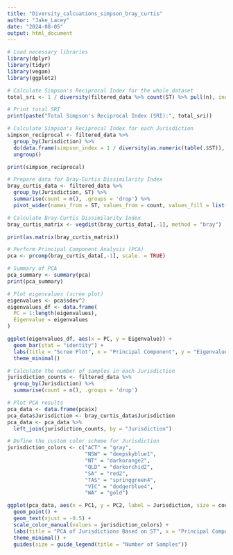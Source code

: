 ```yaml
---
title: "Diversity_calcuations_simpson_bray_curtis"
author: "Jake_Lacey"
date: "2024-08-05"
output: html_document
---
```


```r

# Load necessary libraries
library(dplyr)
library(tidyr)
library(vegan)
library(ggplot2)

# Calculate Simpson's Reciprocal Index for the whole dataset
total_sri <- 1 / diversity(filtered_data %>% count(ST) %>% pull(n), index = "simpson")

# Print total SRI
print(paste("Total Simpson's Reciprocal Index (SRI):", total_sri))

# Calculate Simpson's Reciprocal Index for each Jurisdiction
simpson_reciprocal <- filtered_data %>%
  group_by(Jurisdiction) %>%
  do(data.frame(simpson_index = 1 / diversity(as.numeric(table(.$ST)), index = "simpson"))) %>%
  ungroup()

print(simpson_reciprocal)

# Prepare data for Bray-Curtis Dissimilarity Index
bray_curtis_data <- filtered_data %>%
  group_by(Jurisdiction, ST) %>%
  summarise(count = n(), .groups = 'drop') %>%
  pivot_wider(names_from = ST, values_from = count, values_fill = list(count = 0))

# Calculate Bray-Curtis Dissimilarity Index
bray_curtis_matrix <- vegdist(bray_curtis_data[,-1], method = "bray")

print(as.matrix(bray_curtis_matrix))

# Perform Principal Component Analysis (PCA)
pca <- prcomp(bray_curtis_data[,-1], scale. = TRUE)

# Summary of PCA
pca_summary <- summary(pca)
print(pca_summary)

# Plot eigenvalues (scree plot)
eigenvalues <- pca$sdev^2
eigenvalues_df <- data.frame(
  PC = 1:length(eigenvalues),
  Eigenvalue = eigenvalues
)

ggplot(eigenvalues_df, aes(x = PC, y = Eigenvalue)) +
  geom_bar(stat = "identity") +
  labs(title = "Scree Plot", x = "Principal Component", y = "Eigenvalue") +
  theme_minimal()

# Calculate the number of samples in each Jurisdiction
jurisdiction_counts <- filtered_data %>%
  group_by(Jurisdiction) %>%
  summarise(count = n(), .groups = 'drop')

# Plot PCA results
pca_data <- data.frame(pca$x)
pca_data$Jurisdiction <- bray_curtis_data$Jurisdiction
pca_data <- pca_data %>%
  left_join(jurisdiction_counts, by = "Jurisdiction")

# Define the custom color scheme for Jurisdiction
jurisdiction_colors <- c("ACT" = "gray",    
                         "NSW" = "deepskyblue1",     
                         "NT" = "darkorange2",
                         "QLD" = "darkorchid2",
                         "SA" = "red2",
                         "TAS" = "springgreen4",   
                         "VIC" = "dodgerblue4",
                         "WA" = "gold")

ggplot(pca_data, aes(x = PC1, y = PC2, label = Jurisdiction, size = count, color = Jurisdiction)) +
  geom_point() +
  geom_text(vjust = -0.5) +
  scale_color_manual(values = jurisdiction_colors) +
  labs(title = "PCA of Jurisdictions Based on ST", x = "Principal Component 1", y = "Principal Component 2") +
  theme_minimal() +
  guides(size = guide_legend(title = "Number of Samples"))


```
